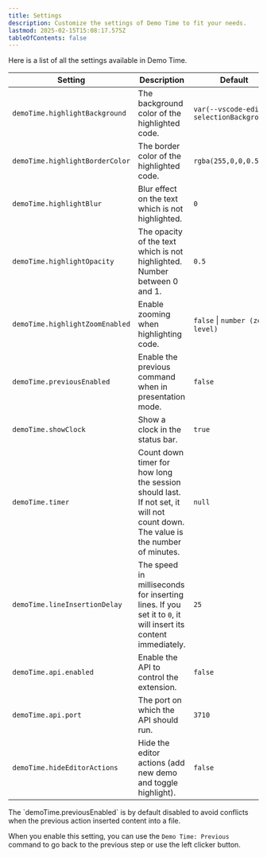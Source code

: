 ```yaml
---
title: Settings
description: Customize the settings of Demo Time to fit your needs.
lastmod: 2025-02-15T15:08:17.575Z
tableOfContents: false
---
```



Here is a list of all the settings available in Demo Time.

| Setting | Description | Default |
| --- | --- | --- |
| `demoTime.highlightBackground` | The background color of the highlighted code. | `var(--vscode-editor-selectionBackground)` |
| `demoTime.highlightBorderColor` | The border color of the highlighted code. | `rgba(255,0,0,0.5)` |
| `demoTime.highlightBlur` | Blur effect on the text which is not highlighted. | `0` |
| `demoTime.highlightOpacity` | The opacity of the text which is not highlighted. Number between 0 and 1. | `0.5` |
| `demoTime.highlightZoomEnabled` | Enable zooming when highlighting code. | `false` \| `number (zoom level)` |
| `demoTime.previousEnabled` | Enable the previous command when in presentation mode. | `false` |
| `demoTime.showClock` | Show a clock in the status bar. | `true` |
| `demoTime.timer` | Count down timer for how long the session should last. If not set, it will not count down. The value is the number of minutes. | `null` |
| `demoTime.lineInsertionDelay` | The speed in milliseconds for inserting lines. If you set it to `0`, it will insert its content immediately. | `25` |
| `demoTime.api.enabled` | Enable the API to control the extension. | `false` |
| `demoTime.api.port` | The port on which the API should run. | `3710` |
| `demoTime.hideEditorActions` | Hide the editor actions (add new demo and toggle highlight). | `false` |

<Aside>
The `demoTime.previousEnabled` is by default disabled to avoid conflicts when the previous action inserted content into a file.

When you enable this setting, you can use the `Demo Time: Previous` command to go back to the previous step or use the left clicker button.
</Aside>